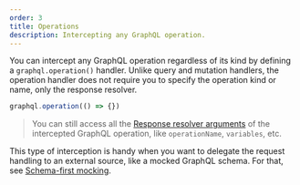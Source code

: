 ```yaml
---
order: 3
title: Operations
description: Intercepting any GraphQL operation.
---
```


You can intercept any GraphQL operation regardless of its kind by defining a `graphql.operation()` handler. Unlike query and mutation handlers, the operation handler does not require you to specify the operation kind or name, only the response resolver.

```ts /graphql.operation/ /() => {}/#g
graphql.operation(() => {})
```

> You can still access all the [Response resolver arguments](/docs/graphql/interception/#response-resolver) of the intercepted GraphQL operation, like `operationName`, `variables`, etc.

This type of interception is handy when you want to delegate the request handling to an external source, like a mocked GraphQL schema. For that, see [Schema-first mocking](/docs/graphql/schema-first-mocking).
